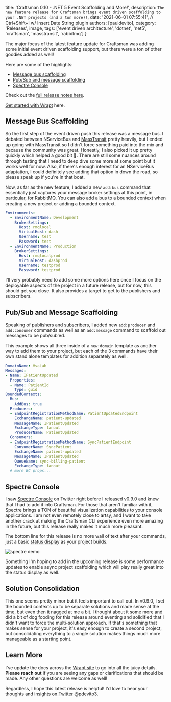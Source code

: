 
  title: 'Craftsman 0.10 - .NET 5 Event Scaffolding and More!',
  description: `The new feature release for Craftsman brings event driven scaffolding to your .NET projects (and a ton more)!`,
  date: '2021-06-01 07:55:41', // Ctrl+Shift+I w/ Insert Date String plugin
  authors: [pauldevito],
  category: 'Releases',
  image,
  tags: ['event driven architecture', 'dotnet', 'net5', 'craftsman', 'masstransit', 'rabbitmq']
}


The major focus of the latest feature update for Craftsman was adding some initial event driven scaffolding support, but there were a ton of other goodies added as well! 

Here are some of the highlights:
* [Message bus scaffolding](/docs/craftsman-0-10#message-bus-scaffolding)
* [Pub/Sub and message scaffolding](/docs/craftsman-0-10#pub/sub-and-message-scaffolding)
* [Spectre Console](/docs/craftsman-0-10#pub/spectre-console)

Check out the [full release notes here](https://github.com/pdevito3/craftsman/releases/tag/v0.10.0).

[Get started with Wrapt](https://wrapt.dev/docs/installation) here.

## Message Bus Scaffolding
So the first step of the event driven push this release was a message bus. I debated between NServiceBus and [MassTransit](https://masstransit-project.com/) pretty heavily, 
but I ended up going with MassTransit so I didn't force something paid into the mix and because the community was great. Honestly, I also picked it up pretty quickly which helped a good bit 🙂. 
There are still some nuances around through testing that I need to deep dive some more at some point but it works well for now. Also, if there's enough interest for an NServiceBus 
adaptation, I could definitely see adding that option in down the road, so please speak up if you're in that boat.

Now, as far as the new feature, I added a new `add:bus` command that essentially just captures your message broker settings at this point, in particular, for RabbitMQ. You can also add a bus
to a bounded context when creating a new project or adding a bounded context.

```yaml
Environments:
  - EnvironmentName: Development
    BrokerSettings:
      Host: rmqlocal
      VirtualHost: dash
      Username: test
      Password: test
  - EnvironmentName: Production
    BrokerSettings:
      Host: rmqlocalprod
      VirtualHost: dashprod
      Username: testprod
      Password: testprod
```

I'll very probably need to add some more options here once I focus on the deployable aspects of the project in a future release, but for now, this should get you close. It also provides a target to get 
to the publishers and subscribers.

## Pub/Sub and Message Scaffolding
Speaking of publishers and subscribers, I added new `add:producer` and `add:consumer` commands as well as an `add:message` command to scaffold out messages to be pub/sub'ed.

This example shows all three inside of a `new:domain` template as another way to add them to your project, but each of the 3 commands have their own stand alone templates for addition separately as well.

```yaml
DomainName: VsaLab
Messages:
- Name: IPatientUpdated
  Properties:
  - Name: PatientId
    Type: guid
BoundedContexts:
  Bus:
    AddBus: true
  Producers:
  - EndpointRegistrationMethodName: PatientUpdatedEndpoint
    ExchangeName: patient-updated
    MessageName: IPatientUpdated
    ExchangeType: fanout
    ProducerName: PatientUpdated
  Consumers:
  - EndpointRegistrationMethodName: SyncPatientEndpoint
    ConsumerName: SyncPatient
    ExchangeName: patient-updated
    MessageName: IPatientUpdated
    QueueName: sync-billing-patient
    ExchangeType: fanout
  # more BC props...
```

## Spectre Console
I saw [Spectre Console](https://spectreconsole.net/) on Twitter right before I released v0.9.0 and knew that I had to add it into Craftsman. For those that aren't familiar with it, 
Spectre brings a TON of beautiful visualization capabilities to your console applications. I am not even remotely close to artsy, and I want to take another crack at making the Craftsman CLI 
experience even more amazing in the future, but this release really makes it much more pleasant. 

The bottom line for this release is no more wall of text after your commands, just a basic [status display](https://spectreconsole.net/live/status) as your project builds.

<img className="mx-auto" src={demo} alt="spectre demo" />

Something I'm hoping to add in the upcoming release is some performance updates to enable async project scaffolding which will play really great into the status display as well.

## Solution Consolidation
This one seems pretty minor but it feels important to call out. In v0.9.0, I set the bounded contexts up to be separate solutions and made sense at the time, but even then it nagged at 
me a bit. I thought about it some more and did a bit of dog fooding for this release around eventing and solidified that I didn't want to force the multi-solution approach. If 
that's something that makes sense for your project, it's easy enough to create a second project, but consolidating everything to a single solution makes things much more manageable as a starting point.

## Learn More
I've update the docs across the [Wrapt site](https://wrapt.dev/docs) to go into all the juicy details. 
**Please reach out** if you are seeing any gaps or clarifications that should be made. Any other questions are welcome as well!

Regardless, I hope this latest release is helpful! I'd love to hear your thoughts and insights [on Twitter](https://twitter.com/pdevito3) @pdevito3.